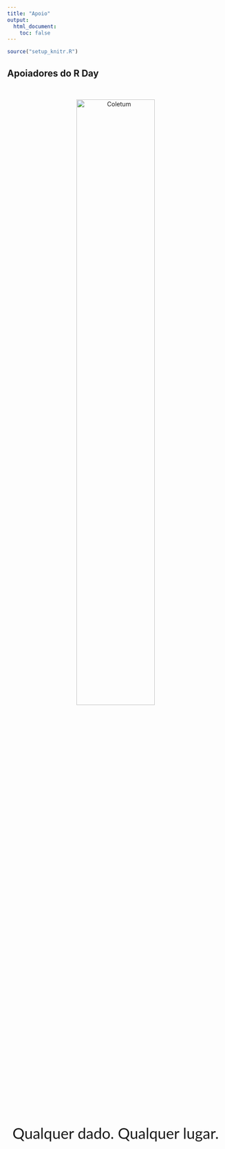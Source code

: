 ```yaml
---
title: "Apoio"
output:
  html_document:
    toc: false
---
```


```r
source("setup_knitr.R")
```

## Apoiadores do R Day

<br>

<center>
<a href="https://coletum.com/pt_BR">
<img align="center" src="img/coletum-horizontal.svg" width="60%" alt="Coletum">
</a>
</center>

<p style="font-size:250%; text-align:center; font-family:'Lato', sans-serif;">
Qualquer dado. Qualquer lugar.
 </p>
